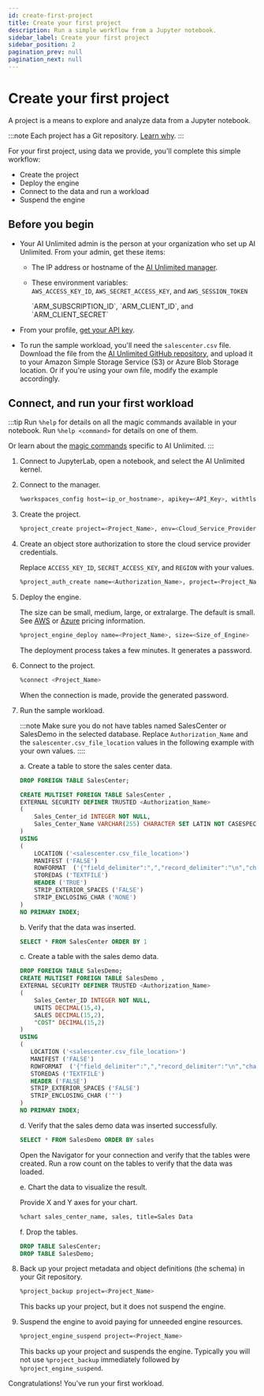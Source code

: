 ```yaml
---
id: create-first-project
title: Create your first project
description: Run a simple workflow from a Jupyter notebook.
sidebar_label: Create your first project
sidebar_position: 2
pagination_prev: null
pagination_next: null
---
```



# Create your first project

A project is a means to explore and analyze data from a Jupyter notebook. 

:::note
Each project has a Git repository. [Learn why](../glossary.md#project-repository).
:::

For your first project, using data we provide, you'll complete this simple workflow:

- Create the project
- Deploy the engine
- Connect to the data and run a workload
- Suspend the engine


## Before you begin

- Your AI Unlimited admin is the person at your organization who set up AI Unlimited. From your admin, get these items:

  - The IP address or  hostname of the [AI Unlimited manager](../glossary.md#ai-unlimited-manager).

  - These environment variables:   
    <Tabs>
    <TabItem value="aws" label="AWS" default>
    `AWS_ACCESS_KEY_ID`, `AWS_SECRET_ACCESS_KEY`, and `AWS_SESSION_TOKEN`

    </TabItem>
    <TabItem value="azure" label="Azure">
    `ARM_SUBSCRIPTION_ID`, `ARM_CLIENT_ID`, and `ARM_CLIENT_SECRET`

    </TabItem>
    </Tabs> 

- From your profile, [get your API key](./get-api-key.md).

- To run the sample workload, you'll need the `salescenter.csv` file. Download the file from the [AI Unlimited GitHub repository](https://github.com/Teradata/ai-unlimited/tree/develop/examples/GetStarted/data), and upload it to your Amazon Simple Storage Service (S3) or Azure Blob Storage location. Or if you're using your own file, modify the example accordingly.


## Connect, and run your first workload

:::tip
Run `%help` for details on all the magic commands available in your notebook. Run `%help <command>` for details on one of them. 

Or learn about the [magic commands](./magic-commands.md) specific to AI Unlimited. 
:::

1. Connect to JupyterLab, open a notebook, and select the AI Unlimited kernel.

2. Connect to the manager.
    ```bash
    %workspaces_config host=<ip_or_hostname>, apikey=<API_Key>, withtls=T 	
    ```

3. Create the project.
    ```bash
    %project_create project=<Project_Name>, env=<Cloud_Service_Provider>
    ```
		
4. Create an object store authorization to store the cloud service provider credentials. 

    Replace `ACCESS_KEY_ID`, `SECRET_ACCESS_KEY`, and `REGION` with your values.

    ```bash
    %project_auth_create name=<Authorization_Name>, project=<Project_Name>, key=<ACCESS_KEY_ID>, secret=<SECRET_ACCESS_KEY>, region=<REGION>
    ```

5. Deploy the engine.

    The size can be small, medium, large, or extralarge. The default is small. See [AWS](http://aws.amazon.com/marketplace/pp/prodview-2srvuo3mwqlig) or [Azure](https://azuremarketplace.microsoft.com/en-us/marketplace/apps/teradata.ai-unlimited?tab=Overview) pricing information.
    ```bash
    %project_engine_deploy name=<Project_Name>, size=<Size_of_Engine>
    ```
    The deployment process takes a few minutes. It generates a password.

6. Connect to the project.
    ```bash
    %connect <Project_Name>
    ```
    When the connection is made, provide the generated password.

7. Run the sample workload.

    :::note
    Make sure you do not have tables named SalesCenter or SalesDemo in the selected database. Replace `Authorization_Name` and the `salescenter.csv_file_location` values in the following example with your own values.
    ::::

    a. Create a table to store the sales center data. 
    ```sql
    DROP FOREIGN TABLE SalesCenter;

    CREATE MULTISET FOREIGN TABLE SalesCenter ,
    EXTERNAL SECURITY DEFINER TRUSTED <Authorization_Name>
    (
        Sales_Center_id INTEGER NOT NULL,
        Sales_Center_Name VARCHAR(255) CHARACTER SET LATIN NOT CASESPECIFIC
    )
    USING
    (
        LOCATION ('<salescenter.csv_file_location>')
        MANIFEST ('FALSE')
        ROWFORMAT  ('{"field_delimiter":",","record_delimiter":"\n","character_set":"LATIN"}')
        STOREDAS ('TEXTFILE')
        HEADER ('TRUE')
        STRIP_EXTERIOR_SPACES ('FALSE')
        STRIP_ENCLOSING_CHAR ('NONE')
    )
    NO PRIMARY INDEX;

    ```
     b. Verify that the data was inserted.
    ```sql
    SELECT * FROM SalesCenter ORDER BY 1
    ```
    c. Create a table with the sales demo data.
    ```sql
    DROP FOREIGN TABLE SalesDemo;
    CREATE MULTISET FOREIGN TABLE SalesDemo ,
    EXTERNAL SECURITY DEFINER TRUSTED <Authorization_Name>
    (
        Sales_Center_ID INTEGER NOT NULL,
        UNITS DECIMAL(15,4),
        SALES DECIMAL(15,2),
        "COST" DECIMAL(15,2)
    )
   USING
   (
       LOCATION ('<salescenter.csv_file_location>')
       MANIFEST ('FALSE')
       ROWFORMAT  ('{"field_delimiter":",","record_delimiter":"\n","character_set":"LATIN"}')
       STOREDAS ('TEXTFILE')
       HEADER ('FALSE')
       STRIP_EXTERIOR_SPACES ('FALSE')
       STRIP_ENCLOSING_CHAR ('"')
   )
   NO PRIMARY INDEX;
    ```
	d. Verify that the sales demo data was inserted successfully.
	
    ```sql
    SELECT * FROM SalesDemo ORDER BY sales
    ```
    Open the Navigator for your connection and verify that the tables were created. Run a row count on the tables to verify that the data was loaded.
	
	e. Chart the data to visualize the result.
	
    Provide X and Y axes for your chart.
	
    ```bash
    %chart sales_center_name, sales, title=Sales Data
    ```
    f.	Drop the tables.
    ```sql
    DROP TABLE SalesCenter;
    DROP TABLE SalesDemo;
    ```
	
8. Back up your project metadata and object definitions (the schema) in your Git repository.
	```bash
	%project_backup project=<Project_Name>
	```
   This backs up your project, but it does not suspend the engine.
   
9. Suspend the engine to avoid paying for unneeded engine resources.
    ```bash
    %project_engine_suspend project=<Project_Name>
    ```
   This backs up your project and suspends the engine. Typically you will not use `%project_backup` immediately followed by `%project_engine_suspend`.

Congratulations! You've run your first workload.